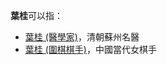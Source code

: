 '''葉桂'''可以指：
* [[葉桂_(醫學家)|葉桂 (醫學家)]]，清朝蘇州名醫
* [[葉桂_(圍棋棋手)|葉桂 (圍棋棋手)]]，中國當代女棋手
{{Disambiguation|G|cat=二字葉姓人名消歧義}}